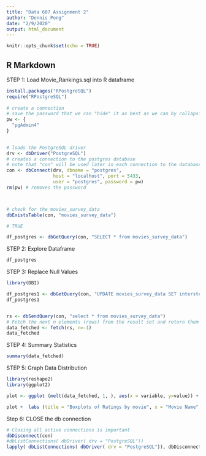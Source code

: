 ```yaml
---
title: "Data 607 Assignment 2"
author: "Dennis Pong"
date: "2/9/2020"
output: html_document
---
```


```r
knitr::opts_chunk$set(echo = TRUE)
```

## R Markdown

STEP 1: Load Movie_Rankings.sql into R dataframe


```r
install.packages("RPostgreSQL")
require("RPostgreSQL")
 
# create a connection
# save the password that we can "hide" it as best as we can by collapsing it
pw <- {
  "pgAdmin4"
}
 

# loads the PostgreSQL driver
drv <- dbDriver("PostgreSQL")
# creates a connection to the postgres database
# note that "con" will be used later in each connection to the database
con <- dbConnect(drv, dbname = "postgres",
                 host = "localhost", port = 5433,
                 user = "postgres", password = pw)
rm(pw) # removes the password



# check for the movies_survey_data
dbExistsTable(con, "movies_survey_data")

# TRUE


```



```r
df_postgres <- dbGetQuery(con, "SELECT * from movies_survey_data")

```

STEP 2: Explore Dataframe

```r
df_postgres
```



STEP 3: Replace Null Values

```r
library(DBI)

df_postgres1 <- dbGetQuery(con, "UPDATE movies_survey_data SET interstellar = 0 WHERE interstellar IS NULL")
df_postgres1


rs <- dbSendQuery(con, "select * from movies_survey_data")
# Fetch the next n elements (rows) from the result set and return them as a data.frame.
data_fetched <- fetch(rs, n=-1)
data_fetched

```


STEP 4: Summary Statistics

```r
summary(data_fetched)

```

STEP 5: Graph Data Distribution

```r
library(reshape2)
library(ggplot2)

plot <- ggplot (melt(data_fetched, 1, ), aes(x = variable, y=value)) + geom_boxplot()

plot +  labs (title = "Boxplots of Ratings by movie", x = "Movie Name", y = "Ratings")
```


Step 6: CLOSE the db connection

```r
# Closing all active connections is important
dbDisconnect(con)
#dbListConnections( dbDriver( drv = "PostgreSQL"))
lapply( dbListConnections( dbDriver( drv = "PostgreSQL")), dbDisconnect)
```

